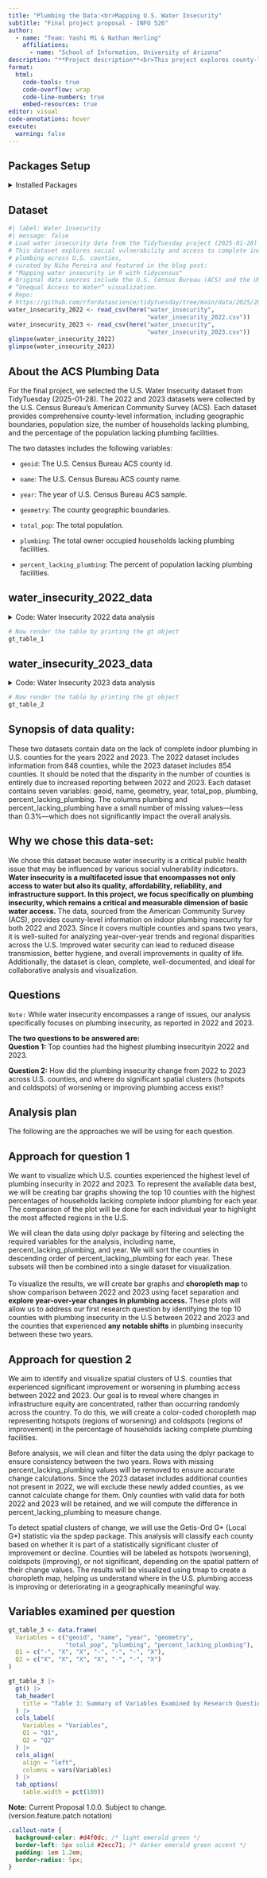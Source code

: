 ```yaml
---
title: "Plumbing the Data:<br>Mapping U.S. Water Insecurity"
subtitle: "Final project proposal - INFO 526"
author: 
  - name: "Team: Yashi Mi & Nathan Herling"
    affiliations:
      - name: "School of Information, University of Arizona"
description: "**Project description**<br>This project explores county-level water insecurity in the U.S. for 2022 and 2023, focusing on access to complete indoor plumbing. Using data from the American Community Survey (ACS), we analyze geographic and demographic patterns across over 850 counties each year. The goal is to identify regional disparities and year-over-year trends to better understand the social factors linked to plumbing access."
format:
  html:
    code-tools: true
    code-overflow: wrap
    code-line-numbers: true
    embed-resources: true
editor: visual
code-annotations: hover
execute:
  warning: false
---
```


## Packages Setup

<details>

<summary>Installed Packages</summary>

```r
#| label: load-pkgs
#| message: false

# - loading package manager
if (!require(pacman))
  install.packages(pacman)

# - loading required packages
pacman::p_load(tidyverse,
               here,
               tibble,
               gt)
```

</details>

## Dataset

```r
#| label: Water Insecurity
#| message: false
# Load water insecurity data from the TidyTuesday project (2025-01-28)
# This dataset explores social vulnerability and access to complete indoor
# plumbing across U.S. counties,
# curated by Niha Pereira and featured in the blog post:
# "Mapping water insecurity in R with tidycensus"
# Original data sources include the U.S. Census Bureau (ACS) and the USGS Vizlab’s
# “Unequal Access to Water” visualization.
# Repo: 
# https://github.com/rfordatascience/tidytuesday/tree/main/data/2025/2025-01-28
water_insecurity_2022 <- read_csv(here("water_insecurity",
                                       "water_insecurity_2022.csv"))
water_insecurity_2023 <- read_csv(here("water_insecurity",
                                       "water_insecurity_2023.csv"))
glimpse(water_insecurity_2022)
glimpse(water_insecurity_2023)

```

## About the ACS Plumbing Data

For the final project, we selected the U.S. Water Insecurity dataset from TidyTuesday (2025-01-28). The 2022 and 2023 datasets were collected by the U.S. Census Bureau's American Community Survey (ACS). Each dataset provides comprehensive county-level information, including geographic boundaries, population size, the number of households lacking plumbing, and the percentage of the population lacking plumbing facilities.

The two datastes includes the following variables:

-   `geoid`: The U.S. Census Bureau ACS county id.

-   `name`: The U.S. Census Bureau ACS county name.

-   `year`: The year of U.S. Census Bureau ACS sample.

-   `geometry`: The county geographic boundaries.

-   `total_pop`: The total population.

-   `plumbing`: The total owner occupied households lacking plumbing facilities.

-   `percent_lacking_plumbing`: The percent of population lacking plumbing facilities.

## water_insecurity_2022_data

<details>

<summary>Code: Water Insecurity 2022 data analysis</summary>

```r

# Create summary table
table1 <- tibble(
  variable = c(
    "geoid",
    "name",
    "geometry",
    "year",
    "total_pop",
    "plumbing",
    "percent_lacking_plumbing"
  ),
  types = c(
    "character",
    "character",
    "character",
    "numeric",
    "numeric",
    "numeric",
    "numeric"
  ),
  missing_count = c(0, 0, 0, 0, 0, 2, 2),
  missing_percent = c(0, 0, 0, 0, 0, 0.23585, 0.23585)
)
# - format the table with the gt library
gt_table_1 <- table1 |>
  gt() |>
  tab_header(
    #<--- format as markdown
    title = md("Table 1: Variable Summary `water_insecurity_2022_dat`") #<--- format as markdown
  ) |>
  fmt(
    columns = missing_percent,
    fns = function(x) paste0(formatC(x, format = "f", digits = 3), " %")
  ) |>
  cols_label(
    variable = "Variable Name",
    types = "Type",
    missing_count = "Missing Count",
    missing_percent = "Missing (%)"
  ) |>
  tab_style(
    style = cell_text(weight = "bold", align = "center"),
    locations = cells_column_labels(everything())
  ) |>
  tab_style(style = cell_text(align = "center"),
            locations = cells_body(everything())) |> 
  tab_options(
    table.font.size = "small",
    column_labels.font.size = "medium",
    table.width = pct(100)     # <-- full width of container
  )
```

</details>

```r
# Now render the table by printing the gt object
gt_table_1
```

## water_insecurity_2023_data

<details>

<summary>Code: Water Insecurity 2023 data analysis</summary>

```r
# - manually create a table..
table2 <- tibble(
  variable = c(
    "geoid",
    "name",
    "geometry",
    "year",
    "total_pop",
    "plumbing",
    "percent_lacking_plumbing"
  ),
  types = c(
    "character",
    "character",
    "character",
    "numeric",
    "numeric",
    "numeric",
    "numeric"
  ),
  missing_count = c(0, 0, 0, 0, 0, 1, 1),
  missing_percent = c(0, 0, 0, 0, 0, 0.1171, 0.1171)
)
# - format the table with the gt library
gt_table_2 <- table2 |>
  gt() |>
  tab_header(
    #<--- format as markdown
    title = md("Table 2: Variable Summary `water_insecurity_2023_dat`") 
  ) |>
  fmt(
    columns = missing_percent,
    fns = function(x)
      paste0(formatC(x, format = "f", digits = 3), " %")
  ) |>
  cols_label(
    variable = "Variable Name",
    types = "Type",
    missing_count = "Missing Count",
    missing_percent = "Missing (%)"
  ) |>
  tab_style(
    style = cell_text(weight = "bold", align = "center"),
    locations = cells_column_labels(everything())
  ) |>
  tab_style(style = cell_text(align = "center"),
            locations = cells_body(everything())) |>
  tab_options(
    table.font.size = "small",
    column_labels.font.size = "medium",
    table.width = pct(100)     # <-- full width of container
  )
```

</details>

```r
# Now render the table by printing the gt object
gt_table_2
```

## Synopsis of data quality:

These two datasets contain data on the lack of complete indoor plumbing in U.S. counties for the years 2022 and 2023. The 2022 dataset includes information from 848 counties, while the 2023 dataset includes 854 counties. It should be noted that the disparity in the number of counties is entirely due to increased reporting between 2022 and 2023. Each dataset contains seven variables: geoid, name, geometry, year, total_pop, plumbing, percent_lacking_plumbing. The columns plumbing and percent_lacking_plumbing have a small number of missing values—less than 0.3%—which does not significantly impact the overall analysis.

## Why we chose this data-set:

We chose this dataset because water insecurity is a critical public health issue that may be influenced by various social vulnerability indicators. **Water insecurity is a multifaceted issue that encompasses not only access to water but also its quality, affordability, reliability, and infrastructure support. In this project, we focus specifically on plumbing insecurity, which remains a critical and measurable dimension of basic water access.** The data, sourced from the American Community Survey (ACS), provides county-level information on indoor plumbing insecurity for both 2022 and 2023. Since it covers multiple counties and spans two years, it is well-suited for analyzing year-over-year trends and regional disparities across the U.S. Improved water security can lead to reduced disease transmission, better hygiene, and overall improvements in quality of life. Additionally, the dataset is clean, complete, well-documented, and ideal for collaborative analysis and visualization.

## Questions

`Note:` While water insecurity encompasses a range of issues, our analysis specifically focuses on plumbing insecurity, as reported in 2022 and 2023.

<b>The two questions to be answered are:</b><br> <b>Question 1:</b> Top counties had the highest plumbing insecurityin 2022 and 2023.

<b>Question 2:</b> How did the plumbing insecurity change from 2022 to 2023 across U.S. counties, and where do significant spatial clusters (hotspots and coldspots) of worsening or improving plumbing access exist?

## Analysis plan

The following are the approaches we will be using for each question.

## Approach for question 1

We want to visualize which U.S. counties experienced the highest level of plumbing insecurity in 2022 and 2023. To represent the available data best, we will be creating bar graphs showing the top 10 counties with the highest percentages of households lacking complete indoor plumbing for each year. The comparison of the plot will be done for each individual year to highlight the most affected regions in the U.S.

We will clean the data using dplyr package by filtering and selecting the required variables for the analysis, including name, percent_lacking_plumbing, and year. We will sort the counties in descending order of percent_lacking_plumbing for each year. These subsets will then be combined into a single dataset for visualization.\
\
To visualize the results, we will create bar graphs and **choropleth map** to show comparison between 2022 and 2023 using facet separation and **explore year-over-year changes in plumbing access.** These plots will allow us to address our first research question by identifying the top 10 counties with plumbing insecurity in the U.S between 2022 and 2023 and the counties that experienced **any** **notable shifts** in plumbing insecurity between these two years.

## Approach for question 2

We aim to identify and visualize spatial clusters of U.S. counties that experienced significant improvement or worsening in plumbing access between 2022 and 2023. Our goal is to reveal where changes in infrastructure equity are concentrated, rather than occurring randomly across the country. To do this, we will create a color-coded choropleth map representing hotspots (regions of worsening) and coldspots (regions of improvement) in the percentage of households lacking complete plumbing facilities.

Before analysis, we will clean and filter the data using the dplyr package to ensure consistency between the two years. Rows with missing percent_lacking_plumbing values will be removed to ensure accurate change calculations. Since the 2023 dataset includes additional counties not present in 2022, we will exclude these newly added counties, as we cannot calculate change for them. Only counties with valid data for both 2022 and 2023 will be retained, and we will compute the difference in percent_lacking_plumbing to measure change.

To detect spatial clusters of change, we will use the Getis-Ord G\* (Local G\*) statistic via the spdep package. This analysis will classify each county based on whether it is part of a statistically significant cluster of improvement or decline. Counties will be labeled as hotspots (worsening), coldspots (improving), or not significant, depending on the spatial pattern of their change values. The results will be visualized using tmap to create a choropleth map, helping us understand where in the U.S. plumbing access is improving or deteriorating in a geographically meaningful way.

## Variables examined per question

```r

gt_table_3 <- data.frame(
  Variables = c("geoid", "name", "year", "geometry", 
                "total_pop", "plumbing", "percent_lacking_plumbing"),
  Q1 = c("-", "X", "X", "-", "-", "-", "X"), 
  Q2 = c("X", "X", "X", "X", "-", "-", "X")
)

gt_table_3 |>
  gt() |>
  tab_header(
    title = "Table 3: Summary of Variables Examined by Research Question"
  ) |>
  cols_label(
    Variables = "Variables",
    Q1 = "Q1",
    Q2 = "Q2"
  ) |>
  cols_align(
    align = "left",
    columns = vars(Variables)
  ) |>
  tab_options(
    table.width = pct(100))
```

::: callout-note
**Note:** Current Proposal 1.0.0. Subject to change.<br> (version.feature.patch notation)
:::

```css
.callout-note {
  background-color: #d4f0dc; /* light emerald green */
  border-left: 5px solid #2ecc71; /* darker emerald green accent */
  padding: 1em 1.2em;
  border-radius: 5px;
}
```
